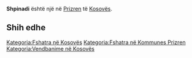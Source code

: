 {{Fshat në 
 | Emri                = Shpinadi
 | EmriAlt                = 
 | NAME_SHORT_FORM=      
 | NAME_GENERIC=      
 | NAME_SORT_NAME_RO=      SHPINADI
 | FULL_NAME_RO = Shpinadi
 | FULL_NAME_ND_RO=Shpinadi
 | SORT_NAME_RG=SHPINADI
 | FULL_NAME_RG=Shpinadi
 | FULL_NAME_ND_RG=Shpinadi
 | SRP_NAME_SHORT_FORM=      
 | SRP_NAME_GENERIC=      
 | SRP_NAME_SORT_NAME_RO=      
 | SRP_FULL_NAME_RO = 
 | SRP_FULL_NAME_ND_RO=
 | SRP_SORT_NAME_RG=
 | SRP_FULL_NAME_RG=
 | SRP_FULL_NAME_ND_RG=
 | Emri (Rasa dhanore) = 
 | Figura              = 
 | Shteti              = Kosovo
 | Komuna              = Prizren
 | Kodi postar         = 
 | Sipërfaqja          = 

 | Popullsia           = 

 | Regj. i popullsisë  = 
 | Dend. e popullsisë  = 
 | Faqja zyrtare       = 
 <!--- Koordinatat ----> 
 | Gjerësia            = 42.2725
 | Gjatësia            = 20.76
 | Lartësia            = 
}}
'''Shpinadi''' është një [[]] në [[Prizren]] të [[Kosovës]].

<!-- == Gjeografia == -->
<!-- == Historia == -->
<!-- == Demografia == -->
== Shih edhe ==
{{Komuna Prizren}}
{{Kosovo-Administrata-Cung}}

[[Kategoria:Fshatra në Kosovës]]
[[Kategoria:Fshatra në Kommunes Prizren]]
[[Kategoria:Vendbanime në Kosovës]]